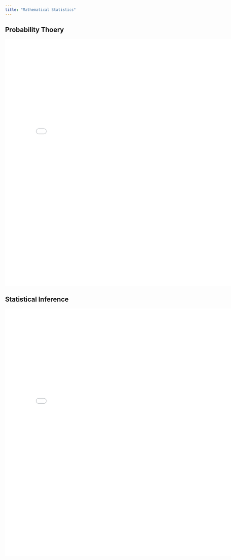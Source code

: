 ```yaml
---
title: "Mathematical Statistics"
---
```


## Probability Thoery

<embed src="pdf/Mathematical Statistics I.pdf" width="800px" height="800px" />

## Statistical Inference

<embed src="pdf/Mathematical Statistics II.pdf" width="800px" height="800px" />
